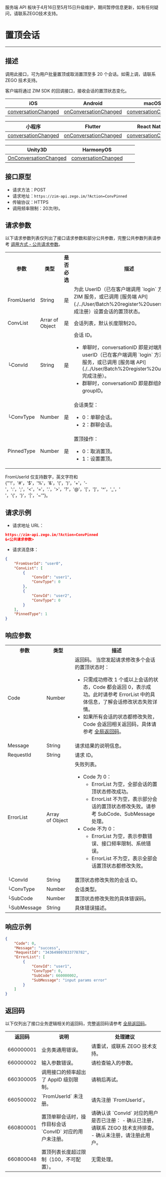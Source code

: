 <Warning title="警告">服务端 API 板块于4月16日至5月15日升级维护，期间暂停信息更新，如有任何疑问，请联系ZEGO技术支持。</Warning>
# 置顶会话

- - -

## 描述

调用此接口，可为用户批量置顶或取消置顶至多 20 个会话。如需上调，请联系 ZEGO 技术支持。

客户端将通过 ZIM SDK 的回调接口，接收会话的置顶状态变化。

| iOS | Android | macOS | Windows |
|-----|---------|-------|---------|
| [conversationChanged](https://doc-zh.zego.im/article/api?doc=zim_API~objective-c_ios~protocol~ZIMEventHandler#zim-group-member-info-updated-operated-info-group-id) | [onConversationChanged](https://doc-zh.zego.im/article/api?doc=zim_API~java_android~class~ZIMEventHandler#on-conversation-changed) | [conversationChanged](https://doc-zh.zego.im/article/api?doc=zim_API~objective-c_macos~protocol~ZIMEventHandler#zim-group-member-info-updated-operated-info-group-id) | [onConversationChanged](https://doc-zh.zego.im/article/api?doc=zim_API~cpp_windows~class~ZIMEventHandler#on-conversation-changed) |

| 小程序 | Flutter | React Native | uni-app |
|-----|---------|-------|---------|
| [conversationChanged](https://doc-zh.zego.im/article/api?doc=zim_API~javascript_wxxcx~interface~ZIMEventHandler#conversation-changed) | [onConversationChanged](https://pub.dev/documentation/zego_zim/latest/zego_zim/ZIMEventHandler/onConversationChanged.html) | [conversationChanged](https://doc-zh.zego.im/article/api?doc=zim_API~javascript_react-native~interface~ZIMEventHandler#conversation-changed) | [conversationChanged](https://doc-zh.zego.im/article/api?doc=zim_API~javascript_uni-app~interface~ZIMEventHandler#conversation-changed) |

| Unity3D | HarmonyOS |  |  |
|-----|---------|-------|---------|
| [OnConversationChanged](https://doc-zh.zego.im/article/api?doc=zim_API~cs_unity3d~class~ZIMEventHandler#on-conversation-changed) | [conversationChanged](https://doc-zh.zego.im/article/api?doc=zim_API~javascript_harmony~interface~ZIMEventHandler#conversation-changed) |  |  |


## 接口原型

- 请求方法：POST
- 请求地址：`https://zim-api.zego.im/?Action=ConvPinned`
- 传输协议：HTTPS
- 调用频率限制：20次/秒。

## 请求参数

以下请求参数列表仅列出了接口请求参数和部分公共参数，完整公共参数列表请参考 [调用方式 - 公共请求参数](../Accessing%20Server%20APIs.mdx#2-公共参数)。

<table class="collapsible-table" >
<tbody><tr data-row-level="1">
<th>参数</th>
<th>类型</th>
<th>是否必选</th>
<th>描述</th>
</tr>
<tr data-row-level="2">
<td>FromUserId</td>
<td>String</td>
<td>是</td>
<td>为此 UserID（已在客户端调用 `login` 方法登录 ZIM 服务，或已调用 [服务端 API](./../User/Batch%20register%20users.mdx) 完成注册）设置会话的置顶状态。</td>
</tr>
<tr data-row-level="3" data-row-child="true">
<td>ConvList</td>
<td>Arrar of Object</td>
<td>是</td>
<td>会话列表，默认长度限制20。</td>
</tr>
<tr data-row-level="3-1">
<td>└ConvId</td>
<td>String</td>
<td>是</td>
<td>会话 ID。
<ul><li>单聊时，conversationID 即是对端用户的 userID（已在客户端调用 `login` 方法登录 ZIM 服务，或已调用 [服务端 API](./../User/Batch%20register%20users.mdx) 完成注册）。</li><li>群聊时，conversationID 即是群组的 groupID。</li></ul></td>
</tr>
<tr data-row-level="3-2">
<td>└ConvType</td>
<td>Number</td>
<td>是</td>
<td>会话类型：<ul><li>0：单聊会话。</li><li>2：群聊会话。</li></ul></td>
</tr>
<tr data-row-level="4">
<td>PinnedType</td>
<td>Number</td>
<td>是</td>
<td>置顶操作：<ul><li>0：取消置顶。</li><li>1：设置置顶。</li></ul></td>
</tr>
</tbody></table>

<Note title="说明">

FromUserId 仅支持数字，英文字符和 {"'!'，'#'，'$'，'%'，'&'，'('，')'，'+'，'-'，':'，';'，'<'，'='，'.'，'>'，'?'，'@'，'['，']'，'^'，'_'，' '，'{'，'}'，'|'，'~'"}。
</Note>

## 请求示例

- 请求地址 URL：

```json
https://zim-api.zego.im/?Action=ConvPinned
&<公共请求参数>
```

- 请求消息体：

```json
{
    "FromUserId": "user0",
    "ConvList": [
        {
            "ConvId": "user1",
            "ConvType": 0
        },
        {
            "ConvId": "user2",
            "ConvType": 0
        }
    ],
    "PinnedType": 1
}
```


## 响应参数

<table class="collapsible-table" >

<tbody><tr data-row-level="1">
<th>参数</th>
<th>类型</th>
<th>描述</th>
</tr>
<tr data-row-level="2">
<td>Code</td>
<td>Number</td>
<td>返回码。
<Note title="说明">当您发起请求修改多个会话的置顶状态时：<ul><li>只需成功修改 1 个或以上会话的状态，Code 都会返回 0，表示成功。此时请参考 ErrorList 中的具体信息，了解会话修改状态失败详情。</li><li>如果所有会话的状态都修改失败，Code 会返回相关返回码，具体请参考 <a href="https://doc-zh.zego.im/article/12229">全局返回码</a>。</li></ul></Note></td>
</tr>
<tr data-row-level="3">
<td>Message</td>
<td>String</td>
<td>请求结果的说明信息。</td>
</tr>
<tr data-row-level="4">
<td>RequestId</td>
<td>String</td>
<td>请求 ID。</td>
</tr>
<tr data-row-level="5" data-row-child="true">
<td>ErrorList</td>
<td>Array of&nbsp;Object</td>
<td>
失败列表。
<ul>
<li>Code 为 0：
<ul><li>ErrorList 为空，全部会话的置顶状态修改成功。</li><li>ErrorList 不为空，表示部分会话的置顶状态修改失败。请参考 SubCode、SubMessage 处理。</li></ul></li>
<li>Code 不为 0：
<ul><li>ErrorList 为空，表示参数错误、接口频率限制、系统错误。</li><li>ErrorList 不为空，表示全部会话置顶状态都修改失败。</li></ul></li>
</ul></td>
</tr>
<tr data-row-level="5-1">
<td>└ConvId</td>
<td>String</td>
<td>置顶状态修改失败的会话 ID。</td>
</tr>
<tr data-row-level="5-2">
<td>└ConvType</td>
<td>Number</td>
<td>会话类型。</td>
</tr>
<tr data-row-level="5-3">
<td>└SubCode</td>
<td>Number</td>
<td>置顶状态修改失败的具体错误码。</td>
</tr>
<tr data-row-level="5-4">
<td>└SubMessage</td>
<td>String</td>
<td>具体错误描述。</td>
</tr>
</tbody></table>


## 响应示例

```json
{
    "Code": 0,
    "Message": "success",
    "RequestId": "343649807833778782",
    "ErrorList": [
        {
            "ConvId": "user1",
            "ConvType": 0,
            "SubCode": 660000002,
            "SubMessage": "input params error"
        }
    ]
}
```


## 返回码

以下仅列出了接口业务逻辑相关的返回码，完整返回码请参考 [全局返回码](../Return%20codes.mdx)。

<table>
<tbody><tr>
<th>返回码</th>
<th>说明</th>
<th>处理建议</th>
</tr>
<tr>
<td>660000001</td>
<td>业务类通用错误。</td>
<td>请重试，或联系 ZEGO 技术支持。</td>
</tr>
<tr>
<td>660000002</td>
<td>输入参数错误。</td>
<td>请检查输入的参数。</td>
</tr>
<tr>
<td>660300005</td>
<td>调用接口的频率超出了 AppID 级别限制。</td>
<td>请稍后再试。</td>
</tr>
<tr>
<td>660500002</td>
<td>`FromUserId` 未注册。</td>
<td>请先注册 `FromUserId`。</td>
</tr>
<tr>
<td>660800001</td>
<td>置顶单聊会话时，操作目标会话 `ConvID` 对应的用户未注册。</td>
<td>
请确认该 `ConvId` 对应的用户是否已注册：
- 确认已注册，请联系 ZEGO 技术支持排查。
- 确认未注册，请注册此用户。
</td>
</tr>
<tr>
<td>660800048</td>
<td>置顶列表长度超过限制（100，不可配置）。</td>
<td>无需处理。</td>
</tr>
</tbody></table>